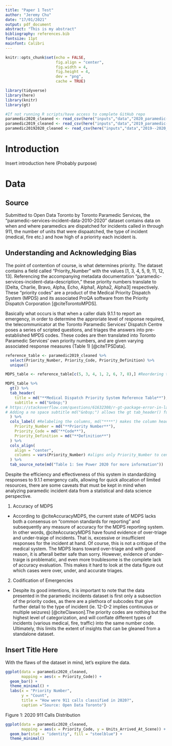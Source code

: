 ```yaml
---
title: "Paper 1 Test"
author: "Jeremy Chu"
date: "17/01/2021"
output: pdf_document
abstract: "This is my abstract"
bibliography: references.bib
fontsize: 11pt
mainfont: Calibri
---
```


```r
knitr::opts_chunk$set(echo = FALSE,
                      fig.align = "center",
                      fig.width = 4,
                      fig.height = 4,
                      dev = "png",
                      cache = TRUE)
```

```r
library(tidyverse)
library(here)
library(knitr)
library(gt)
```

```r
#If not running R scripts/have access to complete GitHub repo
paramedic2020_cleaned <- read_csv(here("inputs","data","2020_paramedic-incidents_cleaned.csv"))
paramedic2019_cleaned <- read_csv(here("inputs","data","2019_paramedic-incidents_cleaned.csv"))
paramedic20192020_cleaned <- read_csv(here("inputs","data","2019--2020_paramedic-incidents_cleaned.csv"))
```


# Introduction

Insert introduction here (Probably purpose)

# Data

## Source
Submitted to Open Data Toronto by Toronto Paramedic Services, the "paramedic-services-incident-data-2010-2020" dataset contains data on when and where paramedics are dispatched for incidents called in through 911, the number of units that were dispaatched, the type of incident (medical, fire etc.) and how high of a priorirty each incident is. 

## Understanding and Acknowledging Bias
The point of contention of course, is what determines priority. The dataset contains a field called "Priority_Number" with the values [1, 3, 4, 5, 9, 11, 12, 13]. Referencing the accompanying metadata documentation "paramedic-services-incident-data-description," these priority numbers translate to [Delta, Charlie, Bravo, Alpha, Echo, Alpha1, Alpha2, Alpha3] respectively. These "priority codes" are a product of the Medical Priority Dispatch System (MPDS) and its associated ProQA software from the Priority Dispatch Corporation [@citeTorontoMPDS]. 

Basically what occurs is that when a caller dials 9.1.1 to report an emergency, in order to determine the approriate level of response required, the telecommunicator at the Toronto Paramedic Services' Dispatch Centre poses a series of scripted questions, and triages the answers into pre-established MPDS codes. These codes are then translated into Toronto Paramedic Services' own priority numbers, and are given varying associated response measures (Table 1) [@citeTPSData]. 

```r
reference_table <- paramedic2019_cleaned %>%
  select(Priority_Number, Priority_Code, Priority_Definition) %>%
  unique() 

MDPS_table <- reference_table[c(5, 3, 4, 1, 2, 6, 7, 8),] #Reordering table based on most severe codes
```

```r
MDPS_table %>%
  gt() %>%
  tab_header(
    title = md("**Medical Dispatch Priority System Reference Table**"),
    subtitle = md("&nbsp;")
# https://stackoverflow.com/questions/61632308/r-gt-package-error-in-latex-theres-no-line-here-to-end
# Adding a no space subtitle md("&nbsp;") allows the gt tab_header() function to work, otherwise you get a "No Line to End" error
  ) %>%
  cols_label( #Relabeling the columns, md("****") makes the column headers bold
    Priority_Number = md("**Priority Number**"),
    Priority_Code = md("**Code**"),
    Priority_Definition = md("**Definition**")
  ) %>%
  cols_align(
    align = "center",
    columns = vars(Priority_Number) #aligns only Priority_Number to center
  ) %>%
  tab_source_note(md("Table 1: See Power 2020 for more information"))
```
Despite the efficiency and effectiveness of this system in standardizing responses to 9.1.1 emergency calls, allowing for quick allocation of limited resources, there are some caveats that must be kept in mind when analyzing paramedic incident data from a statistical and data science perspective. 

1. Accuracy of MDPS
  + According to @citeAccuracyMDPS, the current state of MDPS lacks both a consensus on "common standards for reporting" and subsequently any measure of accuracy for the MDPS reporting system. In other words, @citeAccuracyMDPS have found evidence of over-triage and under-traige of incidents. That is, excessive or insufficient responses for the incident at hand. Of course, this is not a critique of the medical system. The MDPS leans toward over-triage and with good reason, it is afterall better safe than sorry. However, evidence of under-traige is problematic, and even more troublesome is the complete lack of accuracy evaluation. This makes it hard to look at the data figure out which cases were over, under, and accurate triages. 
  
2. Codification of Emergencies
  + Despite its good intentions, it is important to note that the data presented in the paramedic incidents dataset is first only a subsection of the priority codes, as there are a plethora of subcodes that give further detail to the type of incident (ie. 12-D-2 implies continuous or multiple seizures) [@citeClawson].The priority codes are nothing but the highest level of categorization, and will conflate different types of incidents (various medical, fire, traffic) into the same number code. Ultimately, this limits the extent of insights that can be gleaned from a standalone dataset. 

## Insert Title Here ##
With the flaws of the dataset in mind, let's explore the data. 
```r
ggplot(data = paramedic2020_cleaned,
       mapping = aes(x = Priority_Code)) +
  geom_bar() +
  theme_minimal() +
  labs(x = "Priority Number",
       y = "Count",
       title = "How were 911 calls classified in 2020?",
       caption ="Source: Open Data Toronto")
```
Figure 1: 2020 911 Calls Distribution





```r
ggplot(data = paramedic2020_cleaned,
       mapping = aes(x = Priority_Code, y = Units_Arrived_At_Scene)) +
  geom_bar(stat = "identity", fill = "steelblue") +
  theme_minimal()
```


